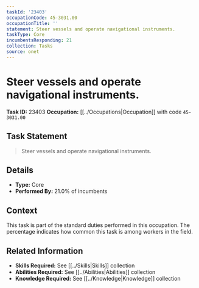 ```yaml
---
taskId: '23403'
occupationCode: 45-3031.00
occupationTitle: ''
statement: Steer vessels and operate navigational instruments.
taskType: Core
incumbentsResponding: 21
collection: Tasks
source: onet
---
```

# Steer vessels and operate navigational instruments.

**Task ID:** 23403
**Occupation:** [[../Occupations|Occupation]] with code `45-3031.00`

## Task Statement

> Steer vessels and operate navigational instruments.

## Details

- **Type:** Core
- **Performed By:** 21.0% of incumbents

## Context

This task is part of the standard duties performed in this occupation. The percentage indicates how common this task is among workers in the field.

## Related Information

- **Skills Required:** See [[../Skills|Skills]] collection
- **Abilities Required:** See [[../Abilities|Abilities]] collection
- **Knowledge Required:** See [[../Knowledge|Knowledge]] collection
